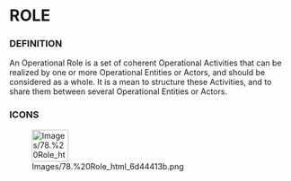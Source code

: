 
= ROLE =

=== DEFINITION ===

An Operational Role is a set of coherent Operational Activities that can be realized by one or more Operational Entities or Actors, and should be considered as a whole. It is a mean to structure these Activities, and to share them between several Operational Entities or Actors.


=== ICONS ===

[[Image:Images/78.%20Role_html_6d44413b.png|65x57px]]


<br>

